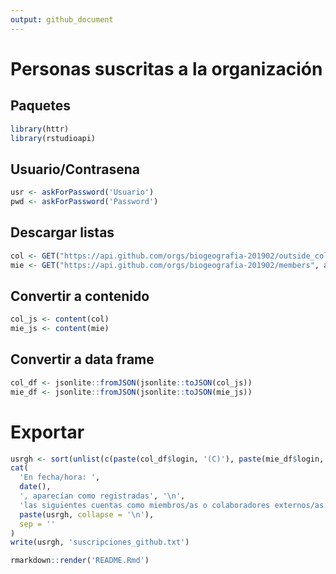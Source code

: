 ```yaml
---
output: github_document
---
```


<!-- Este .md fue generado a partir del .Rmd homónimo. Edítese el .Rmd -->


# Personas suscritas a la organización

## Paquetes
```r
library(httr)
library(rstudioapi)
```

## Usuario/Contrasena
```r
usr <- askForPassword('Usuario')
pwd <- askForPassword('Password')
```

## Descargar listas
```r
col <- GET("https://api.github.com/orgs/biogeografia-201902/outside_collaborators", authenticate(usr, pwd))
mie <- GET("https://api.github.com/orgs/biogeografia-201902/members", authenticate(usr, pwd))
```

## Convertir a contenido
```r
col_js <- content(col)
mie_js <- content(mie)
```

## Convertir a data frame
```r
col_df <- jsonlite::fromJSON(jsonlite::toJSON(col_js))
mie_df <- jsonlite::fromJSON(jsonlite::toJSON(mie_js))
```

# Exportar
```r
usrgh <- sort(unlist(c(paste(col_df$login, '(C)'), paste(mie_df$login, '(M)'))))
cat(
  'En fecha/hora: ',
  date(),
  ', aparecían como registradas', '\n',
  'las siguientes cuentas como miembros/as o colaboradores externos/as: ', '\n',
  paste(usrgh, collapse = '\n'),
  sep = ''
)
write(usrgh, 'suscripciones_github.txt')
```

```r
rmarkdown::render('README.Rmd')
```

